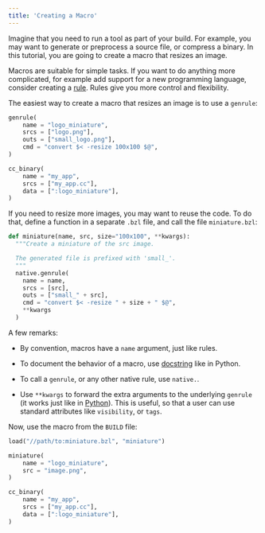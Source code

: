 ```yaml
---
title: 'Creating a Macro'
---
```


Imagine that you need to run a tool as part of your build. For example, you
may want to generate or preprocess a source file, or compress a binary. In this
tutorial, you are going to create a macro that resizes an image.

Macros are suitable for simple tasks. If you want to do anything more
complicated, for example add support for a new programming language, consider
creating a [rule](/versions/7.6.0/extending/rules). Rules give you more control and flexibility.

The easiest way to create a macro that resizes an image is to use a `genrule`:

``` python
genrule(
    name = "logo_miniature",
    srcs = ["logo.png"],
    outs = ["small_logo.png"],
    cmd = "convert $< -resize 100x100 $@",
)

cc_binary(
    name = "my_app",
    srcs = ["my_app.cc"],
    data = [":logo_miniature"],
)
```

If you need to resize more images, you may want to reuse the code. To do that,
define a function in a separate `.bzl` file, and call the file `miniature.bzl`:

``` python
def miniature(name, src, size="100x100", **kwargs):
  """Create a miniature of the src image.

  The generated file is prefixed with 'small_'.
  """
  native.genrule(
    name = name,
    srcs = [src],
    outs = ["small_" + src],
    cmd = "convert $< -resize " + size + " $@",
    **kwargs
  )
```

A few remarks:

* By convention, macros have a `name` argument, just like rules.

* To document the behavior of a macro, use
  [docstring](https://www.python.org/dev/peps/pep-0257/) like in Python.

* To call a `genrule`, or any other native rule, use `native.`.

* Use `**kwargs` to forward the extra arguments to the underlying `genrule`
  (it works just like in [Python](https://docs.python.org/3/tutorial/controlflow.html#keyword-arguments)).
  This is useful, so that a user can use standard attributes like `visibility`,
  or `tags`.

Now, use the macro from the `BUILD` file:

``` python
load("//path/to:miniature.bzl", "miniature")

miniature(
    name = "logo_miniature",
    src = "image.png",
)

cc_binary(
    name = "my_app",
    srcs = ["my_app.cc"],
    data = [":logo_miniature"],
)
```
